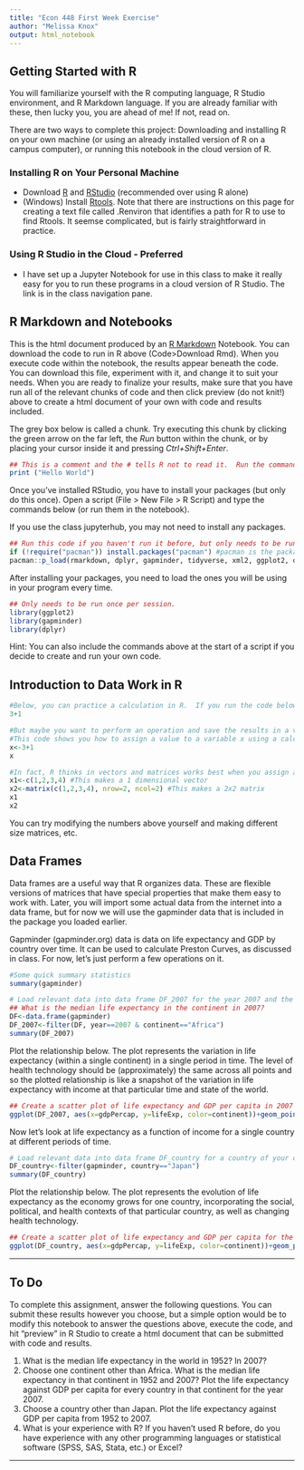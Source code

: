 ```yaml
---
title: "Econ 448 First Week Exercise"
author: "Melissa Knox"
output: html_notebook
---
```

## Getting Started with R
You will familiarize yourself with the R computing language, R Studio environment, and R Markdown language. If you are already familiar with these, then lucky you, you are ahead of me! If not, read on.

There are two ways to complete this project: Downloading and installing R on your own machine (or using an already installed version of R on a campus computer), or running this notebook in the cloud version of R.  

### Installing R on Your Personal Machine
* Download [R](https://cran.r-project.org/) and [RStudio](https://www.rstudio.com/products/rstudio/download/) (recommended over using R alone)
* (Windows) Install [Rtools](https://cran.r-project.org/bin/windows/Rtools/).  Note that there are instructions on this page for creating a text file called .Renviron that identifies a path for R to use to find Rtools.  It seemse complicated, but is fairly straightforward in practice.

### Using R Studio in the Cloud - Preferred
* I have set up a Jupyter Notebook for use in this class to make it really easy for you to run these programs in a cloud version of R Studio.  The link is in the class navigation pane.  

## R Markdown and Notebooks
This is the html document produced by an [R Markdown](http://rmarkdown.rstudio.com) Notebook. You can download the code to run in R above (Code>Download Rmd). When you execute code within the notebook, the results appear beneath the code. You can download this file, experiment with it, and change it to suit your needs. When you are ready to finalize your results, make sure that you have run all of the relevant chunks of code and then click preview (do not knit!) above to create a html document of your own with code and results included.

The grey box below is called a chunk.  Try executing this chunk by clicking the green arrow on the far left, the *Run* button within the chunk, or by placing your cursor inside it and pressing *Ctrl+Shift+Enter*.

```r
## This is a comment and the # tells R not to read it.  Run the command below to print out the message "Hello World."
print ("Hello World")
```

Once you've installed RStudio, you have to install your packages (but only do this once). Open a script (File > New File > R Script) and type the commands below (or run them in the notebook).

If you use the class jupyterhub, you may not need to install any packages.
```r
## Run this code if you haven't run it before, but only needs to be run once after you have installed R.Not needed in JupyterHub.
if (!require("pacman")) install.packages("pacman") #pacman is the package that installs packages nicely
pacman::p_load(rmarkdown, dplyr, gapminder, tidyverse, xml2, ggplot2, dplyr, lifecycle) #these are the packages you may need
```

After installing your packages, you need to load the ones you will be using in your program every time.  
```r
## Only needs to be run once per session.
library(ggplot2)
library(gapminder)
library(dplyr)
```

Hint: You can also include the commands above at the start of a script if you decide to create and run your own code.

## Introduction to Data Work in R
 
```r
#Below, you can practice a calculation in R.  If you run the code below, R will output the sum.
3+1
```

```r
#But maybe you want to perform an operation and save the results in a variable so that you can use them later in other calculations?
#This code shows you how to assign a value to a variable x using a calculation, and then prints the value of x.
x<-3+1
x
```


```r
#In fact, R thinks in vectors and matrices works best when you assign a bunch of values to a variable.  
x1<-c(1,2,3,4) #This makes a 1 dimensional vector
x2<-matrix(c(1,2,3,4), nrow=2, ncol=2) #This makes a 2x2 matrix
x1
x2
```
You can try modifying the numbers above yourself and making different size matrices, etc.

## Data Frames
Data frames are a useful way that R organizes data.  These are flexible versions of matrices that have special properties that make them easy to work with.  Later, you will import some actual data from the internet into a data frame, but for now we will use the gapminder data that is included in the package you loaded earlier.  

Gapminder (gapminder.org) data is data on life expectancy and GDP by country over time.  It can be used to calculate Preston Curves, as discussed in class.  For now, let's just perform a few operations on it.

```r
#Some quick summary statistics
summary(gapminder)
```

```r
# Load relevant data into data frame DF_2007 for the year 2007 and the continent of Africa.
## What is the median life expectancy in the continent in 2007?
DF<-data.frame(gapminder)
DF_2007<-filter(DF, year==2007 & continent=="Africa")
summary(DF_2007)
```

Plot the relationship below.  The plot represents the variation in life expectancy (within a single continent) in a single period in time.  The level of health technology should be (approximately) the same across all points and so the plotted relationship is like a snapshot of the variation in life expectancy with income at that particular time and state of the world.
```r
## Create a scatter plot of life expectancy and GDP per capita in 2007 for the continent of Africa.
ggplot(DF_2007, aes(x=gdpPercap, y=lifeExp, color=continent))+geom_point()

```

Now let's look at life expectancy as a function of income for a single country at different periods of time.  
```r
# Load relevant data into data frame DF_country for a country of your choosing for all years of data.
DF_country<-filter(gapminder, country=="Japan")
summary(DF_country)
```

Plot the relationship below.  The plot represents the evolution of life expectancy as the economy grows for one country, incorporating the social, political, and health contexts of that particular country, as well as changing health technology.
```r
## Create a scatter plot of life expectancy and GDP per capita for the country of Japan.  
ggplot(DF_country, aes(x=gdpPercap, y=lifeExp, color=continent))+geom_point()
```
****
## To Do
To complete this assignment, answer the following questions. You can submit these results however you choose, but a simple option would be to modify this notebook to answer the questions above, execute the code, and hit "preview" in R Studio to create a html document that can be submitted with code and results.

1. What is the median life expectancy in the world in 1952? In 2007?
2. Choose one continent other than Africa.  What is the median life expectancy in that continent in 1952 and 2007? Plot the life expectancy against GDP per capita for every country in that continent for the year 2007.
3. Choose a country other than Japan.  Plot the life expectancy against GDP per capita from 1952 to 2007.
4. What is your experience with R? If you haven't used R before, do you have experience with any other programming languages or statistical software (SPSS, SAS, Stata, etc.) or Excel?

****
